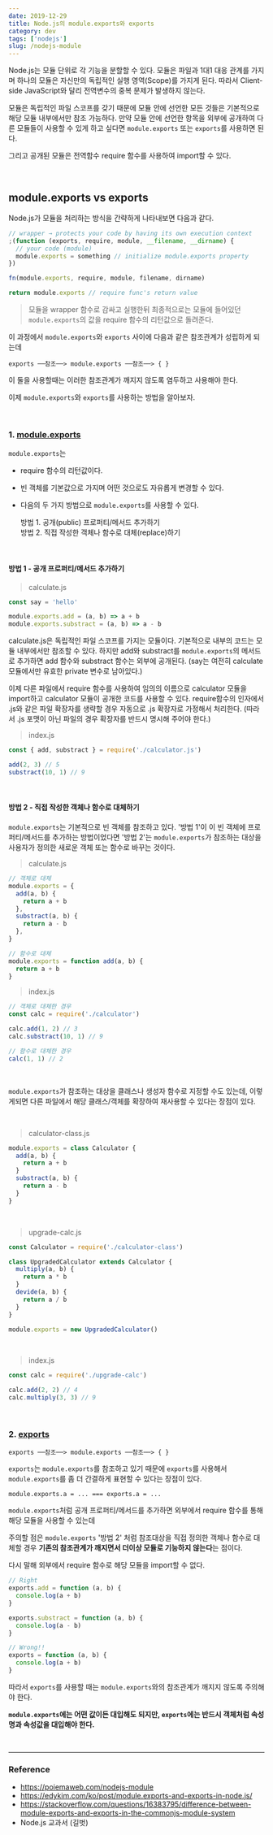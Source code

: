 ```yaml
---
date: 2019-12-29
title: Node.js의 module.exports와 exports
category: dev
tags: ['nodejs']
slug: /nodejs-module
---
```


Node.js는 모듈 단위로 각 기능을 분할할 수 있다. 모듈은 파일과 1대1 대응 관계를 가지며 하나의 모듈은 자신만의 독립적인 실행 영역(Scope)를 가지게 된다. 따라서 Client-side JavaScript와 달리 전역변수의 중복 문제가 발생하지 않는다.

모듈은 독립적인 파일 스코프를 갖기 때문에 모듈 안에 선언한 모든 것들은 기본적으로 해당 모듈 내부에서만 참조 가능하다. 만약 모듈 안에 선언한 항목을 외부에 공개하여 다른 모듈들이 사용할 수 있게 하고 싶다면 `module.exports` 또는 `exports`를 사용하면 된다.

그리고 공개된 모듈은 전역함수 require 함수를 사용하여 import할 수 있다.

<br />

## module.exports vs exports

Node.js가 모듈을 처리하는 방식을 간략하게 나타내보면 다음과 같다.

```js
// wrapper → protects your code by having its own execution context
;(function (exports, require, module, __filename, __dirname) {
  // your code (module)
  module.exports = something // initialize module.exports property
})

fn(module.exports, require, module, filename, dirname)

return module.exports // require func's return value
```

> 모듈을 wrapper 함수로 감싸고 실행한뒤 최종적으로는 모듈에 들어있던 `module.exports`의 값을 require 함수의 리턴값으로 돌려준다.

이 과정에서 `module.exports`와 `exports` 사이에 다음과 같은 참조관계가 성립하게 되는데

```
exports ──참조──> module.exports ──참조──> { }
```

이 둘을 사용할때는 이러한 참조관계가 깨지지 않도록 염두하고 사용해야 한다.

이제 `module.exports`와 `exports`를 사용하는 방법을 알아보자.

<br />

### 1. [module.exports](https://nodejs.org/api/modules.html#modules_module_exports)

`module.exports`는

- require 함수의 리턴값이다.
- 빈 객체를 기본값으로 가지며 어떤 것으로도 자유롭게 변경할 수 있다.
- 다음의 두 가지 방법으로 `module.exports`를 사용할 수 있다.

  방법 1. 공개(public) 프로퍼티/메서드 추가하기<br />
  방법 2. 직접 작성한 객체나 함수로 대체(replace)하기

<br />

#### 방법 1 - 공개 프로퍼티/메서드 추가하기

> calculate.js

```js
const say = 'hello'

module.exports.add = (a, b) => a + b
module.exports.substract = (a, b) => a - b
```

calculate.js은 독립적인 파일 스코프를 가지는 모듈이다. 기본적으로 내부의 코드는 모듈 내부에서만 참조할 수 있다. 하지만 add와 substract를 `module.exports`의 메서드로 추가하면 add 함수와 substract 함수는 외부에 공개된다. (say는 여전히 calculate 모듈에서만 유효한 private 변수로 남아있다.)

이제 다른 파일에서 require 함수를 사용하여 임의의 이름으로 calculator 모듈을 import하고 calculator 모듈이 공개한 코드를 사용할 수 있다. require함수의 인자에서 .js와 같은 파일 확장자를 생략할 경우 자동으로 .js 확장자로 가정해서 처리한다. (따라서 .js 포맷이 아닌 파일의 경우 확장자를 반드시 명시해 주어야 한다.)

> index.js

```js
const { add, substract } = require('./calculator.js')

add(2, 3) // 5
substract(10, 1) // 9
```

<br />

#### 방법 2 - 직접 작성한 객체나 함수로 대체하기

`module.exports`는 기본적으로 빈 객체를 참조하고 있다. '방법 1'이 이 빈 객체에 프로퍼티/메서드를 추가하는 방법이었다면 '방법 2'는 `module.exports`가 참조하는 대상을 사용자가 정의한 새로운 객체 또는 함수로 바꾸는 것이다.

> calculate.js

```js
// 객체로 대체
module.exports = {
  add(a, b) {
    return a + b
  },
  substract(a, b) {
    return a - b
  },
}

// 함수로 대체
module.exports = function add(a, b) {
  return a + b
}
```

> index.js

```js
// 객체로 대체한 경우
const calc = require('./calculator')

calc.add(1, 2) // 3
calc.substract(10, 1) // 9

// 함수로 대체한 경우
calc(1, 1) // 2
```

<br />

`module.exports`가 참조하는 대상을 클래스나 생성자 함수로 지정할 수도 있는데, 이렇게되면 다른 파일에서 해당 클래스/객체를 확장하여 재사용할 수 있다는 장점이 있다.

<br />

> calculator-class.js

```js
module.exports = class Calculator {
  add(a, b) {
    return a + b
  }
  substract(a, b) {
    return a - b
  }
}
```

<br />

> upgrade-calc.js

```js
const Calculator = require('./calculator-class')

class UpgradedCalculator extends Calculator {
  multiply(a, b) {
    return a * b
  }
  devide(a, b) {
    return a / b
  }
}

module.exports = new UpgradedCalculator()
```

<br />

> index.js

```js
const calc = require('./upgrade-calc')

calc.add(2, 2) // 4
calc.multiply(3, 3) // 9
```

<br />

### 2. [exports](https://nodejs.org/api/modules.html#modules_exports_shortcut)

```
exports ──참조──> module.exports ──참조──> { }
```

`exports`는 `module.exports`를 참조하고 있기 때문에 `exports`를 사용해서 `module.exports`를 좀 더 간결하게 표현할 수 있다는 장점이 있다.

```
module.exports.a = ... === exports.a = ...
```

`module.exports`처럼 공개 프로퍼티/메서드를 추가하면 외부에서 require 함수를 통해 해당 모듈을 사용할 수 있는데

주의할 점은 `module.exports` '방법 2' 처럼 참조대상을 직접 정의한 객체나 함수로 대체할 경우 **기존의 참조관계가 깨지면서 더이상 모듈로 기능하지 않는다**는 점이다.

다시 말해 외부에서 require 함수로 해당 모듈을 import할 수 없다.

```js
// Right
exports.add = function (a, b) {
  console.log(a + b)
}

exports.substract = function (a, b) {
  console.log(a - b)
}

// Wrong!!
exports = function (a, b) {
  console.log(a + b)
}
```

따라서 `exports`를 사용할 때는 `module.exports`와의 참조관계가 깨지지 않도록 주의해야 한다.

**`module.exports`에는 어떤 값이든 대입해도 되지만, `exports`에는 반드시 객체처럼 속성명과 속성값을 대입해야 한다.**

<br />

---

### Reference

- https://poiemaweb.com/nodejs-module
- https://edykim.com/ko/post/module.exports-and-exports-in-node.js/
- https://stackoverflow.com/questions/16383795/difference-between-module-exports-and-exports-in-the-commonjs-module-system
- Node.js 교과서 (길벗)
